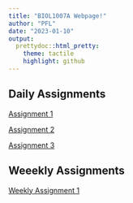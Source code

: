 ```yaml
---
title: "BIOL1007A Webpage!"
author: "PFL"
date: "2023-01-10"
output:
  prettydoc::html_pretty:
    theme: tactile
    highlight: github
---
```


## Daily Assignments 

[Assignment 1](Assignment_1.html)

[Assignment 2](Assignment_2.html) 

[Assignment 3](Assignment_3.html)


## Weeekly Assignments

[Weekly Assignment 1](Weekly_Assignment_1.html)



